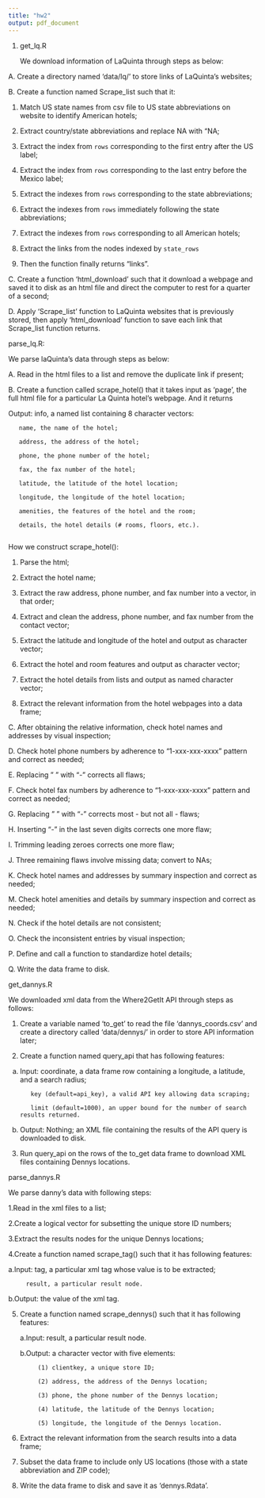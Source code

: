 ```yaml
---
title: "hw2"
output: pdf_document
---
```



1. get_lq.R

   We download information of LaQuinta through steps as below:

A. Create a directory named 'data/lq/' to store links of LaQuinta's websites;

B. Create a function named Scrape_list such that it: 
   
   1. Match US state names from csv file to US state abbreviations on website to identify American hotels;
   
   2. Extract country/state abbreviations and replace NA with "NA;
   
   3. Extract the index from `rows` corresponding to the first entry after the US label;
   
   4. Extract the index from `rows` corresponding to the last entry before the Mexico label;
   
   5. Extract the indexes from `rows` corresponding to the state abbreviations;
   
   6. Extract the indexes from `rows` immediately following the state abbreviations;
   
   7. Extract the indexes from `rows` corresponding to all American hotels;
   
   8. Extract the links from the nodes indexed by `state_rows`
   
   9. Then the function finally returns "links".


C. Create a function 'html_download' such that it download a webpage and saved it to disk as an html file and direct the computer to rest for a quarter of a second;

D. Apply 'Scrape_list' function to LaQuinta websites that is previously stored, then apply  'html_download' function to save each link that Scrape_list function returns.







parse_lq.R:

We parse laQuinta's data through steps as below:

A. Read in the html files to a list and remove the duplicate link if present;

B. Create a function called scrape_hotel() that it takes input as 'page', the full html file for a particular La Quinta hotel's webpage. And it returns

Output: info, a named list containing 8 character vectors:
       
       name, the name of the hotel;
        
       address, the address of the hotel;
       
       phone, the phone number of the hotel;
       
       fax, the fax number of the hotel;
       
       latitude, the latitude of the hotel location;
       
       longitude, the longitude of the hotel location;
       
       amenities, the features of the hotel and the room;
       
       details, the hotel details (# rooms, floors, etc.).
       


How we construct scrape_hotel():

1. Parse the html;

2. Extract the hotel name;

3. Extract the raw address, phone number, and fax number into a vector, in that order;

4. Extract and clean the address, phone number, and fax number from the contact vector;

5. Extract the latitude and longitude of the hotel and output as character vector;

6. Extract the hotel and room features and output as character vector;

7. Extract the hotel details from lists and output as named character vector;

8. Extract the relevant information from the hotel webpages into a data frame;



C. After obtaining  the relative information, check hotel names and addresses by visual inspection;

D. Check hotel phone numbers by adherence to "1-xxx-xxx-xxxx" pattern and correct as needed;

E. Replacing " " with "-" corrects all flaws;

F. Check hotel fax numbers by adherence to "1-xxx-xxx-xxxx" pattern and correct as needed;

G. Replacing " " with "-" corrects most - but not all - flaws;

H. Inserting "-" in the last seven digits corrects one more flaw;

I. Trimming leading zeroes corrects one more flaw;

J. Three remaining flaws involve missing data; convert to NAs;

K. Check hotel names and addresses by summary inspection and correct as needed;

M. Check hotel amenities and details by summary inspection and correct as needed;

N. Check if the hotel details are not consistent;

O. Check the inconsistent entries by visual inspection;

P. Define and call a function to standardize hotel details;

Q. Write the data frame to disk.




get_dannys.R


We downloaded xml data from the Where2GetIt API through steps as follows:

1. Create a variable named 'to_get' to read the file 'dannys_coords.csv' and create a directory called 'data/dennys/' in order to store API information later;

2. Create a function named query_api that has following features:

  a. Input: coordinate, a data frame row containing a longitude, a latitude, and a search radius;
     
            key (default=api_key), a valid API key allowing data scraping;
            
            limit (default=1000), an upper bound for the number of search results returned.

  b. Output: Nothing; an XML file containing the results of the API query is downloaded to disk.
 

3. Run query_api on the rows of the to_get data frame to download XML files containing Dennys locations.



parse_dannys.R


We parse danny's data with following steps:

1.Read in the xml files to a list;

2.Create a logical vector for subsetting the unique store ID numbers;

3.Extract the results nodes for the unique Dennys locations;

4.Create a function named scrape_tag() such that it has following features:

   a.Input: tag, a particular xml tag whose value is to be extracted;
 
         result, a particular result node.
   
   b.Output: the value of the xml tag.

5. Create a function named scrape_dennys() such that it has following features:

   a.Input: result, a particular result node.
    
   b.Output: a character vector with five elements:
            
            (1) clientkey, a unique store ID;
            
            (2) address, the address of the Dennys location;
            
            (3) phone, the phone number of the Dennys location;
            
            (4) latitude, the latitude of the Dennys location;
      
            (5) longitude, the longitude of the Dennys location.
           
6. Extract the relevant information from the search results into a data frame;

7. Subset the data frame to include only US locations (those with a state abbreviation and ZIP code);

8. Write the data frame to disk and save it as 'dennys.Rdata'.

